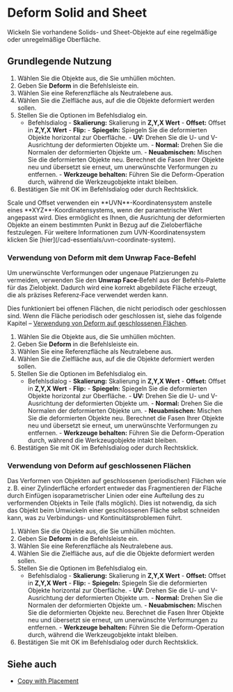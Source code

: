 
# Deform Solid and Sheet

<Reference shortcut="" command="Deform" button="" />

Wickeln Sie vorhandene Solids- und Sheet-Objekte auf eine regelmäßige oder unregelmäßige Oberfläche.

## Grundlegende Nutzung

1. Wählen Sie die Objekte aus, die Sie umhüllen möchten.
2. Geben Sie **Deform** in die Befehlsleiste ein.
3. Wählen Sie eine Referenzfläche als Neutralebene aus.
4. Wählen Sie die Zielfläche aus, auf die die Objekte deformiert werden sollen.
5. Stellen Sie die Optionen im Befehlsdialog ein.
    - <Kst>Befehlsdialog</Kst>
          - **Skalierung:** Skalierung in **Z,Y,X Wert**
          - **Offset:** Offset in **Z,Y,X Wert**
          - **Flip:** 
                - **Spiegeln:** Spiegeln Sie die deformierten Objekte horizontal zur Oberfläche.
                - **UV:** Drehen Sie die U- und V-Ausrichtung der deformierten Objekte um.
                - **Normal:** Drehen Sie die Normalen der deformierten Objekte um.
          - **Neuabmischen:** Mischen Sie die deformierten Objekte neu. Berechnet die Fasen Ihrer Objekte neu und übersetzt sie erneut, um unerwünschte Verformungen zu entfernen.
          - **Werkzeuge behalten:** Führen Sie die Deform-Operation durch, während die Werkzeugobjekte intakt bleiben.
6. Bestätigen Sie mit OK im Befehlsdialog oder durch Rechtsklick.

<VideoPlayer fileName="deform-solid"/>
<VideoPlayer fileName="deform-solid-reblend"/>

<Callout type="info" emoji="ℹ️">
Scale und Offset verwenden ein **UVN**-Koordinatensystem anstelle eines **XYZ**-Koordinatensystems, wenn der parametrische Wert angepasst wird. Dies ermöglicht es Ihnen, die Ausrichtung der deformierten Objekte an einem bestimmten Punkt in Bezug auf die Zieloberfläche festzulegen. Für weitere Informationen zum UVN-Koordinatensystem klicken Sie [hier](/cad-essentials/uvn-coordinate-system).
</Callout>

### Verwendung von Deform mit dem Unwrap Face‑Befehl

Um unerwünschte Verformungen oder ungenaue Platzierungen zu vermeiden, verwenden Sie den **Unwrap Face**‑Befehl aus der Befehls‑Palette für das Zielobjekt. Dadurch wird eine korrekt abgebildete Fläche erzeugt, die als präzises Referenz‑Face verwendet werden kann.

Dies funktioniert bei offenen Flächen, die nicht periodisch oder geschlossen sind. Wenn die Fläche periodisch oder geschlossen ist, siehe das folgende Kapitel – [Verwendung von Deform auf geschlossenen Flächen](/solid/deform-solid-and-sheet#using-deform-on-closed-surface).

1. Wählen Sie die Objekte aus, die Sie umhüllen möchten.
2. Geben Sie **Deform** in die Befehlsleiste ein.
3. Wählen Sie eine Referenzfläche als Neutralebene aus.
4. Wählen Sie die Zielfläche aus, auf die die Objekte deformiert werden sollen.
5. Stellen Sie die Optionen im Befehlsdialog ein.
    - <Kst>Befehlsdialog</Kst>
          - **Skalierung:** Skalierung in **Z,Y,X Wert**
          - **Offset:** Offset in **Z,Y,X Wert**
          - **Flip:** 
                - **Spiegeln:** Spiegeln Sie die deformierten Objekte horizontal zur Oberfläche.
                - **UV:** Drehen Sie die U- und V-Ausrichtung der deformierten Objekte um.
                - **Normal:** Drehen Sie die Normalen der deformierten Objekte um.
          - **Neuabmischen:** Mischen Sie die deformierten Objekte neu. Berechnet die Fasen Ihrer Objekte neu und übersetzt sie erneut, um unerwünschte Verformungen zu entfernen.
          - **Werkzeuge behalten:** Führen Sie die Deform-Operation durch, während die Werkzeugobjekte intakt bleiben.
6. Bestätigen Sie mit OK im Befehlsdialog oder durch Rechtsklick.

<VideoPlayer fileName="deform-solid-unwrap"/>

### Verwendung von Deform auf geschlossenen Flächen

Das Verformen von Objekten auf geschlossenen (periodischen) Flächen wie z. B. einer Zylinderfläche erfordert entweder das Fragmentieren der Fläche durch Einfügen isoparametrischer Linien oder eine Aufteilung des zu verformenden Objekts in Teile (falls möglich). Dies ist notwendig, da sich das Objekt beim Umwickeln einer geschlossenen Fläche selbst schneiden kann, was zu Verbindungs- und Kontinuitätsproblemen führt.

1. Wählen Sie die Objekte aus, die Sie umhüllen möchten.
2. Geben Sie **Deform** in die Befehlsleiste ein.
3. Wählen Sie eine Referenzfläche als Neutralebene aus.
4. Wählen Sie die Zielfläche aus, auf die die Objekte deformiert werden sollen.
5. Stellen Sie die Optionen im Befehlsdialog ein.
    - <Kst>Befehlsdialog</Kst>
          - **Skalierung:** Skalierung in **Z,Y,X Wert**
          - **Offset:** Offset in **Z,Y,X Wert**
          - **Flip:** 
                - **Spiegeln:** Spiegeln Sie die deformierten Objekte horizontal zur Oberfläche.
                - **UV:** Drehen Sie die U- und V-Ausrichtung der deformierten Objekte um.
                - **Normal:** Drehen Sie die Normalen der deformierten Objekte um.
          - **Neuabmischen:** Mischen Sie die deformierten Objekte neu. Berechnet die Fasen Ihrer Objekte neu und übersetzt sie erneut, um unerwünschte Verformungen zu entfernen.
          - **Werkzeuge behalten:** Führen Sie die Deform-Operation durch, während die Werkzeugobjekte intakt bleiben.
6. Bestätigen Sie mit OK im Befehlsdialog oder durch Rechtsklick.

<VideoPlayer fileName="deform-solid-unwrap-closed"/>

## Siehe auch
- [Copy with Placement](/common/copy-with-placement)